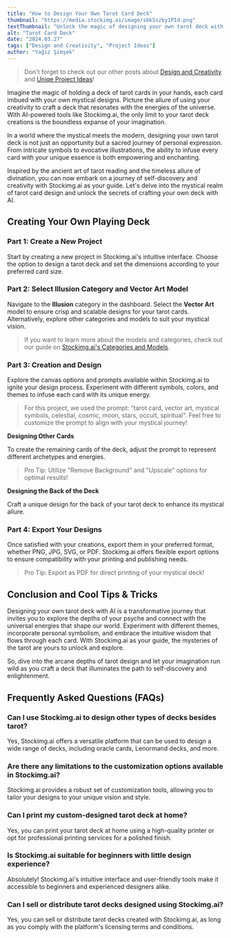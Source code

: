 ```yaml
---
title: "How to Design Your Own Tarot Card Deck"
thumbnail: "https://media.stockimg.ai/image/sbkSszby1PId.png"
textThumbnail: "Unlock the magic of designing your own tarot deck with AI-powered platforms like Stockimg.ai. Learn how to unleash your creativity and personalize every aspect of your tarot cards to create a truly unique deck."
alt: "Tarot Card Deck"
date: "2024.03.27"
tags: ["Design and Creativity", "Project Ideas"]
author: "Yağız Şimşek"
---
```


<CustomImage
    src="https://media.stockimg.ai/image/sbkSszby1PId.png"
    alt="princess of the night"
/>

> Don't forget to check out our other posts about [Design and Creativity](https://stockimg.ai/blog/design-and-creativity) and [Uniqe Project Ideas](https://stockimg.ai/blog/project-ideas)!

Imagine the magic of holding a deck of tarot cards in your hands, each card imbued with your own mystical designs. Picture the allure of using your creativity to craft a deck that resonates with the energies of the universe. With AI-powered tools like Stockimg.ai, the only limit to your tarot deck creations is the boundless expanse of your imagination.

In a world where the mystical meets the modern, designing your own tarot deck is not just an opportunity but a sacred journey of personal expression. From intricate symbols to evocative illustrations, the ability to infuse every card with your unique essence is both empowering and enchanting.

Inspired by the ancient art of tarot reading and the timeless allure of divination, you can now embark on a journey of self-discovery and creativity with Stockimg.ai as your guide. Let's delve into the mystical realm of tarot card design and unlock the secrets of crafting your own deck with AI.

## Creating Your Own Playing Deck

### Part 1: Create a New Project

<CustomImage
    src="https://raw.githubusercontent.com/Abdurrahman-Subh/mdx-blog/main/images/stockimg-dashboard.png"
    alt="stockimg dashboard"
/>

Start by creating a new project in Stockimg.ai's intuitive interface. Choose the option to design a tarot deck and set the dimensions according to your preferred card size.

### Part 2: Select Illusion Category and Vector Art Model

<CustomImage
    src="https://raw.githubusercontent.com/Abdurrahman-Subh/mdx-blog/main/images/tarot-deck-design.png"
    alt="Navigating to Categories"
/>

Navigate to the **Illusion** category in the dashboard. Select the **Vector Art** model to ensure crisp and scalable designs for your tarot cards. Alternatively, explore other categories and models to suit your mystical vision.

> If you want to learn more about the models and categories, check out our guide on [Stockimg.ai's Categories and Models](https://stockimg.ai/blog/guide/stockimg-categories-and-models-explained).

### Part 3: Creation and Design

<CustomImage
    src="https://raw.githubusercontent.com/Abdurrahman-Subh/mdx-blog/main/images/major-arcana.png"
    alt="major arcana"
/>
Explore the canvas options and prompts available within Stockimg.ai to ignite your design process. Experiment with different symbols, colors, and themes to infuse each card with its unique energy.

> For this project, we used the prompt: "tarot card, vector art, mystical symbols, celestial, cosmic, moon, stars, occult, spiritual". Feel free to customize the prompt to align with your mystical journey!

**Designing Other Cards**

<CustomImage
    src="https://raw.githubusercontent.com/Abdurrahman-Subh/mdx-blog/main/images/tarot-other.png"
    alt="others"
/>

To create the remaining cards of the deck, adjust the prompt to represent different archetypes and energies.

> Pro Tip: Utilize "Remove Background" and "Upscale" options for optimal results!

**Designing the Back of the Deck**

<CustomImage
    src="https://raw.githubusercontent.com/Abdurrahman-Subh/mdx-blog/main/images/tarot-back.png"
    alt="back of the deck"
/>

Craft a unique design for the back of your tarot deck to enhance its mystical allure.

### Part 4: Export Your Designs

Once satisfied with your creations, export them in your preferred format, whether PNG, JPG, SVG, or PDF. Stockimg.ai offers flexible export options to ensure compatibility with your printing and publishing needs.

> Pro Tip: Export as PDF for direct printing of your mystical deck!

## Conclusion and Cool Tips & Tricks

Designing your own tarot deck with AI is a transformative journey that invites you to explore the depths of your psyche and connect with the universal energies that shape our world. Experiment with different themes, incorporate personal symbolism, and embrace the intuitive wisdom that flows through each card. With Stockimg.ai as your guide, the mysteries of the tarot are yours to unlock and explore.

So, dive into the arcane depths of tarot design and let your imagination run wild as you craft a deck that illuminates the path to self-discovery and enlightenment.

## Frequently Asked Questions (FAQs)

### Can I use Stockimg.ai to design other types of decks besides tarot?

Yes, Stockimg.ai offers a versatile platform that can be used to design a wide range of decks, including oracle cards, Lenormand decks, and more.

### Are there any limitations to the customization options available in Stockimg.ai?

Stockimg.ai provides a robust set of customization tools, allowing you to tailor your designs to your unique vision and style.

### Can I print my custom-designed tarot deck at home?

Yes, you can print your tarot deck at home using a high-quality printer or opt for professional printing services for a polished finish.

### Is Stockimg.ai suitable for beginners with little design experience?

Absolutely! Stockimg.ai's intuitive interface and user-friendly tools make it accessible to beginners and experienced designers alike.

### Can I sell or distribute tarot decks designed using Stockimg.ai?

Yes, you can sell or distribute tarot decks created with Stockimg.ai, as long as you comply with the platform's licensing terms and conditions.